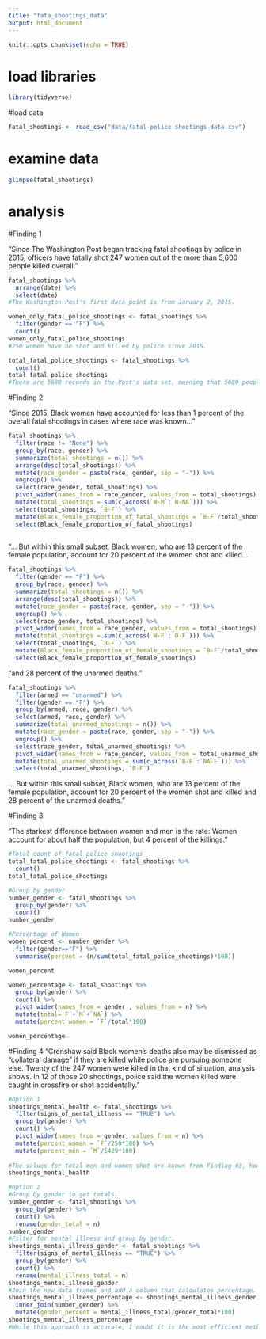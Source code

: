 ```yaml
---
title: "fata_shootings_data"
output: html_document
---
```


```r
knitr::opts_chunk$set(echo = TRUE)
```

# load libraries
```r

library(tidyverse)

```

#load data
```r

fatal_shootings <- read_csv("data/fatal-police-shootings-data.csv")

```

# examine data
```r

glimpse(fatal_shootings)

```

# analysis

#Finding 1

“Since The Washington Post began tracking fatal shootings by police in 2015, officers have fatally shot 247 women out of the more than 5,600 people killed overall.”

```r
fatal_shootings %>%
  arrange(date) %>%
  select(date)
#The Washington Post's first data point is from January 2, 2015.
```
```r
women_only_fatal_police_shootings <- fatal_shootings %>%
  filter(gender == "F") %>%
  count()
women_only_fatal_police_shootings
#250 women have be shot and killed by police sinve 2015.
```

```r
total_fatal_police_shootings <- fatal_shootings %>%
  count()
total_fatal_police_shootings
#There are 5680 records in the Post's data set, meaning that 5680 people have been shot and killed by police since the beginning of 2015. 
```


#Finding 2

“Since 2015, Black women have accounted for less than 1 percent of the overall fatal shootings in cases where race was known..."


```r
fatal_shootings %>%
  filter(race != "None") %>%
  group_by(race, gender) %>%
  summarize(total_shootings = n()) %>%
  arrange(desc(total_shootings)) %>%
  mutate(race_gender = paste(race, gender, sep = "-")) %>%
  ungroup() %>%
  select(race_gender, total_shootings) %>%
  pivot_wider(names_from = race_gender, values_from = total_shootings) %>%
  mutate(total_shootings = sum(c_across(`W-M`:`W-NA`))) %>%
  select(total_shootings, `B-F`) %>%
  mutate(Black_female_proportion_of_fatal_shootings = `B-F`/total_shootings*100) %>%
  select(Black_female_proportion_of_fatal_shootings)
  
```

"... But within this small subset, Black women, who are 13 percent of the female population, account for 20 percent of the women shot and killed...

```r
fatal_shootings %>%
  filter(gender == "F") %>%
  group_by(race, gender) %>%
  summarize(total_shootings = n()) %>%
  arrange(desc(total_shootings)) %>%
  mutate(race_gender = paste(race, gender, sep = "-")) %>%
  ungroup() %>%
  select(race_gender, total_shootings) %>%
  pivot_wider(names_from = race_gender, values_from = total_shootings) %>%
  mutate(total_shootings = sum(c_across(`W-F`:`O-F`))) %>%
  select(total_shootings, `B-F`) %>%
  mutate(Black_female_proportion_of_female_shootings = `B-F`/total_shootings*100) %>%
  select(Black_female_proportion_of_female_shootings)
```

"and 28 percent of the unarmed deaths.”

```r
fatal_shootings %>%
  filter(armed == "unarmed") %>%
  filter(gender == "F") %>%
  group_by(armed, race, gender) %>%
  select(armed, race, gender) %>%
  summarize(total_unarmed_shootings = n()) %>%
  mutate(race_gender = paste(race, gender, sep = "-")) %>%
  ungroup() %>%
  select(race_gender, total_unarmed_shootings) %>%
  pivot_wider(names_from = race_gender, values_from = total_unarmed_shootings) %>%
  mutate(total_unarmed_shootings = sum(c_across(`B-F`:`NA-F`))) %>%
  select(total_unarmed_shootings, `B-F`)

```

... But within this small subset, Black women, who are 13 percent of the female population, account for 20 percent of the women shot and killed and 28 percent of the unarmed deaths.”

#Finding 3

“The starkest difference between women and men is the rate: Women account for about half the population, but 4 percent of the killings.”

```r
#Total count of fatal police shootings
total_fatal_police_shootings <- fatal_shootings %>%
  count()
total_fatal_police_shootings

#Group by gender
number_gender <- fatal_shootings %>%
  group_by(gender) %>%
  count()
number_gender 

#Percentage of Women 
women_percent <- number_gender %>%
  filter(gender=="F") %>%
  summarise(percent = (n/sum(total_fatal_police_shootings)*100))

women_percent

```
```r
women_percentage <- fatal_shootings %>%
  group_by(gender) %>%
  count() %>%
  pivot_wider(names_from = gender , values_from = n) %>%
  mutate(total=`F`+`M`+`NA`) %>%
  mutate(percent_women = `F`/total*100)

women_percentage
```

#Finding 4
“Crenshaw said Black women’s deaths also may be dismissed as “collateral damage” if they are killed while police are pursuing someone else. Twenty of the 247 women were killed in that kind of situation, analysis shows. In 12 of those 20 shootings, police said the women killed were caught in crossfire or shot accidentally.”

```r
#Option 1
shootings_mental_health <- fatal_shootings %>%
  filter(signs_of_mental_illness == "TRUE") %>%
  group_by(gender) %>%
  count() %>%
  pivot_wider(names_from = gender, values_from = n) %>%
  mutate(percent_women = `F`/250*100) %>%
  mutate(percent_men = `M`/5429*100)
  
#The values for total men and women shot are known from Finding #3, however by entering those values into the formula myself I introduce potential for human error. Using this approach, I am not sure how to get those totals of men and women shot into the same data frame as the totals of mentally ill men and women shot. I tried another approach below.
shootings_mental_health
```

```r
#Option 2
#Group by gender to get totals.
number_gender <- fatal_shootings %>%
  group_by(gender) %>%
  count() %>%
  rename(gender_total = n)
number_gender 
#Filter for mental illness and group by gender.
shootings_mental_illness_gender <- fatal_shootings %>%
  filter(signs_of_mental_illness == "TRUE") %>%
  group_by(gender) %>%
  count() %>%
  rename(mental_illness_total = n)
shootings_mental_illness_gender
#Join the new data frames and add a column that calculates percentage.
shootings_mental_illness_percentage <- shootings_mental_illness_gender %>%
  inner_join(number_gender) %>%
  mutate(gender_percent = mental_illness_total/gender_total*100)
shootings_mental_illness_percentage
#While this approach is accurate, I doubt it is the most efficient method.
```
